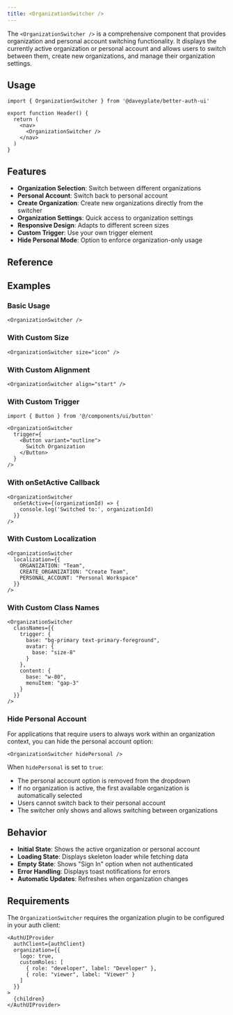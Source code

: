 ```yaml
---
title: <OrganizationSwitcher />
---
```


The `<OrganizationSwitcher />` is a comprehensive component that provides organization and personal account switching functionality. It displays the currently active organization or personal account and allows users to switch between them, create new organizations, and manage their organization settings.

## Usage

```tsx
import { OrganizationSwitcher } from '@daveyplate/better-auth-ui'

export function Header() {
  return (
    <nav>
      <OrganizationSwitcher />
    </nav>
  )
}
```

## Features

- **Organization Selection**: Switch between different organizations
- **Personal Account**: Switch back to personal account
- **Create Organization**: Create new organizations directly from the switcher
- **Organization Settings**: Quick access to organization settings
- **Responsive Design**: Adapts to different screen sizes
- **Custom Trigger**: Use your own trigger element
- **Hide Personal Mode**: Option to enforce organization-only usage

## Reference

<AutoTypeTable path="../src/components/organization/organization-switcher.tsx" name="OrganizationSwitcherProps" />

## Examples

### Basic Usage

```tsx
<OrganizationSwitcher />
```

### With Custom Size

```tsx
<OrganizationSwitcher size="icon" />
```

### With Custom Alignment

```tsx
<OrganizationSwitcher align="start" />
```

### With Custom Trigger

```tsx
import { Button } from '@/components/ui/button'

<OrganizationSwitcher 
  trigger={
    <Button variant="outline">
      Switch Organization
    </Button>
  }
/>
```

### With onSetActive Callback

```tsx
<OrganizationSwitcher 
  onSetActive={(organizationId) => {
    console.log('Switched to:', organizationId)
  }}
/>
```

### With Custom Localization

```tsx
<OrganizationSwitcher 
  localization={{
    ORGANIZATION: "Team",
    CREATE_ORGANIZATION: "Create Team",
    PERSONAL_ACCOUNT: "Personal Workspace"
  }}
/>
```

### With Custom Class Names

```tsx
<OrganizationSwitcher 
  classNames={{
    trigger: {
      base: "bg-primary text-primary-foreground",
      avatar: {
        base: "size-8"
      }
    },
    content: {
      base: "w-80",
      menuItem: "gap-3"
    }
  }}
/>
```

### Hide Personal Account

For applications that require users to always work within an organization context, you can hide the personal account option:

```tsx
<OrganizationSwitcher hidePersonal />
```

When `hidePersonal` is set to `true`:
- The personal account option is removed from the dropdown
- If no organization is active, the first available organization is automatically selected
- Users cannot switch back to their personal account
- The switcher only shows and allows switching between organizations

## Behavior

- **Initial State**: Shows the active organization or personal account
- **Loading State**: Displays skeleton loader while fetching data
- **Empty State**: Shows "Sign In" option when not authenticated
- **Error Handling**: Displays toast notifications for errors
- **Automatic Updates**: Refreshes when organization changes

## Requirements

The `OrganizationSwitcher` requires the organization plugin to be configured in your auth client:

```tsx title="providers.tsx"
<AuthUIProvider
  authClient={authClient}
  organization={{
    logo: true,
    customRoles: [
      { role: "developer", label: "Developer" },
      { role: "viewer", label: "Viewer" }
    ]
  }}
>
  {children}
</AuthUIProvider>
``` 